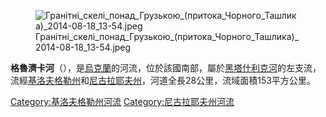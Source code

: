 [[Image:Гранітні_скелі_понад_Грузькою_(притока_Чорного_Ташлика)_2014-08-18_13-54.jpeg|right]]

'''格魯濟卡河'''（{{lang-uk|Грузька}}），是[[烏克蘭|烏克蘭]]的河流，位於該國南部，屬於[[黑塔什利克河|黑塔什利克河]]的左支流，流經[[基洛夫格勒州|基洛夫格勒州]]和[[尼古拉耶夫州|尼古拉耶夫州]]，河道全長28公里，流域面積153平方公里。

{{DEFAULTSORT:Грузька (притока Чорного Ташлику)}}
[[Category:基洛夫格勒州河流|Category:基洛夫格勒州河流]]
[[Category:尼古拉耶夫州河流|Category:尼古拉耶夫州河流]]


{{Ukraine-river-stub}}